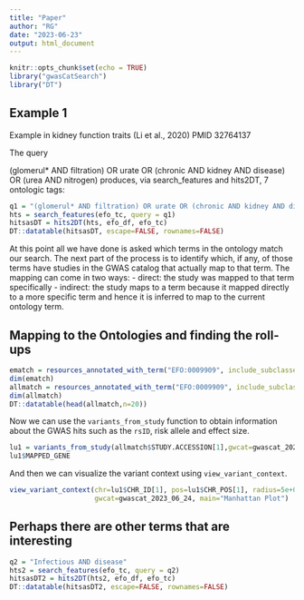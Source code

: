 ```yaml
---
title: "Paper"
author: "RG"
date: "2023-06-23"
output: html_document
---
```


```r
knitr::opts_chunk$set(echo = TRUE)
library("gwasCatSearch")
library("DT")
```

## Example 1
Example in kidney function traits (Li et al., 2020) PMID 32764137

The query

(glomerul* AND filtration) OR urate OR (chronic AND kidney AND disease) OR (urea AND nitrogen) produces, via search_features and hits2DT, 7 ontologic tags:


```r

q1 = "(glomerul* AND filtration) OR urate OR (chronic AND kidney AND disease) OR (urea AND nitrogen)"
hts = search_features(efo_tc, query = q1)
hitsasDT = hits2DT(hts, efo_df, efo_tc)
DT::datatable(hitsasDT, escape=FALSE, rownames=FALSE)
```

At this point all we have done is asked which terms in the ontology match our search. The next part of the process is to identify which, if any, of those terms have studies in the GWAS catalog that actually map to that term. 
The mapping can come in two ways:
- direct: the study was mapped to that term specifically
- indirect: the study maps to a term because it mapped directly to a more specific term and hence it is inferred to map to the current ontology term.

## Mapping to the Ontologies and finding the roll-ups


```r
ematch = resources_annotated_with_term("EFO:0009909", include_subclasses=FALSE)
dim(ematch)
allmatch = resources_annotated_with_term("EFO:0009909", include_subclasses = TRUE)
dim(allmatch)
DT::datatable(head(allmatch,n=20))
```

Now we can use the `variants_from_study` function to obtain information about the GWAS hits such as the `rsID`, risk allele and effect size.

```r
lu1 = variants_from_study(allmatch$STUDY.ACCESSION[1],gwcat=gwascat_2023_06_24)
lu1$MAPPED_GENE

```

And then we can visualize the variant context using `view_variant_context`.

```r
view_variant_context(chr=lu1$CHR_ID[1], pos=lu1$CHR_POS[1], radius=5e+05,
                     gwcat=gwascat_2023_06_24, main="Manhattan Plot")
```

## Perhaps there are other terms that are interesting

```r
q2 = "Infectious AND disease"
hts2 = search_features(efo_tc, query = q2)
hitsasDT2 = hits2DT(hts2, efo_df, efo_tc)
DT::datatable(hitsasDT2, escape=FALSE, rownames=FALSE)
```

